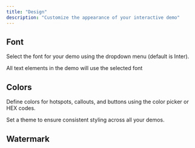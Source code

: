 ```yaml
---
title: "Design"
description: "Customize the appearance of your interactive demo"
---
```


## Font

Select the font for your demo using the dropdown menu (default is Inter). 

<Info>
  All text elements in the demo will use the selected font
</Info>

## Colors

Define colors for hotspots, callouts, and buttons using the color picker or HEX codes.

<Tip>
  Set a theme to ensure consistent styling across all your demos.
</Tip>

## Watermark